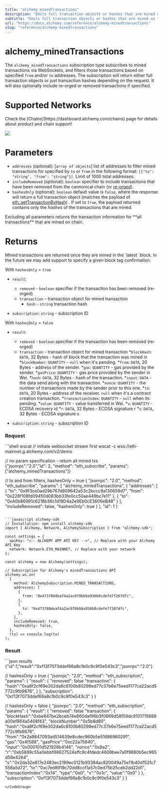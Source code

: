 ```yaml
---
title: "alchemy_minedTransactions"
description: "Emits full transaction objects or hashes that are mined on the network based on provided filters and block tags."
subtitle: "Emits full transaction objects or hashes that are mined on the network based on provided filters and block tags."
url: "https://docs.alchemy.com/reference/alchemy-minedtransactions"
slug: "reference/alchemy-minedtransactions"
---
```


# alchemy\_minedTransactions

The `alchemy_minedTransactions` subscription type subscribes to mined transactions via WebSockets, and filters those transactions based on specified `from` and/or `to` addresses. The subscription will return either full transaction objects or just transaction hashes depending on the request. It will also optionally include re-orged or removed transactions if specified.

# Supported Networks

<Info>
  Check the [Chains](https://dashboard.alchemy.com/chains) page for details about product and chain support!

  ![](523fb8a9a9d899921ee1046d0ff1b389967a9976d1c6112ebbbe071ddd1ef374-image.png)
</Info>

# Parameters

* `addresses` (optional): \[`array of objects`] list of addresses to filter mined transactions for specified by `to` or `from` in the following format: `[{"to": "string", "from": "string"}]`. Limit of 1000 total addresses.
* `includeRemoved` (optional): `boolean` specifier to include transactions that have been removed from the cannonical chain (or [re-orged](/reference/ethereum-developer-guide-to-the-merge#what-is-a-re-org-re-organization)).
* `hashesOnly` (optional): `boolean` default value is `false`, where the response will return a full transaction object (matches the payload of [eth\_getTransactionByHash](/reference/eth-gettransactionbyhash)) . If set to `true`, the payload returned contains only the *hashes* of the transactions that are mined.

<Info>
  Excluding all parameters returns the transaction information for **all transactions** that are mined on chain.
</Info>

# Returns

<Info>
  Mined transactions are returned once they are mined in the `latest` block. In the future we may add support to specify a given block tag confirmation.
</Info>

With `hashesOnly` = `true`

* `result`:

  * `removed` - `boolean` specifier if the transaction has been removed (re-orged)
  * `transaction` - transaction object for mined transaction
    * `hash` - `string` transaction hash

* `subscription`: `string` - subscription ID

With `hashesOnly` = `false`

* `result`:

  * `removed` - `boolean` specifier if the transaction has been removed (re-orged)
  * `transaction` - transaction object for mined transaction \*`blockHash`: `DATA`, 32 Bytes - hash of block that the transaction was mined in \*`blockNumber`: `QUANTITY` - `null` when it's pending. \*`from`: `DATA`, 20 Bytes - address of the sender. \*`gas`: `QUANTITY` - gas provided by the sender. \*`gasPrice`: `QUANTITY` - gas price provided by the sender in Wei. \*`hash`: `DATA`, 32 Bytes - hash of the transaction. \*`input`: `DATA` - the data send along with the transaction. \*`nonce`: `QUANTITY` - the number of transactions made by the sender prior to this one. \*`to`: `DATA`, 20 Bytes - address of the receiver. `null` when it's a contract creation transaction. \*`transactionIndex`: `QUANTITY` - `null` when its pending. \*`value`: `QUANTITY` - value transferred in Wei. \*`v`: `QUANTITY` - ECDSA recovery id \*`r`: `DATA`, 32 Bytes - ECDSA signature r \*`s`: `DATA`, 32 Bytes - ECDSA signature s

* `subscription`: `string` - subscription ID

### Request

<CodeGroup>
  ```shell wscat
  // initiate websocket stream first
  wscat -c wss://eth-mainnet.g.alchemy.com/v2/demo

  // no param specification - return all mined txs  
  {"jsonrpc":"2.0","id": 2, "method": "eth_subscribe", "params": ["alchemy_minedTransactions"]}

  // to and from filters, hashesOnly = true
  {
    "jsonrpc": "2.0",
    "method": "eth_subscribe",
    "params": [
      "alchemy_minedTransactions",
      {
        "addresses": [
          {
            "to": "0x9f3ce0ad29b767d809642a53c2bccc9a130659d7",
            "from": "0x228f108fd09450d083bb33fe0cc50ae449bc7e11"
          },
          {
            "to": "0xA0b86991c6218b36c1d19D4a2e9Eb0cE3606eB48"
          }
        ],
        "includeRemoved": false,
        "hashesOnly": true
      }
    ],
    "id": 1
  }
  ```

  ```javascript alchemy-sdk
  // Installation: npm install alchemy-sdk
  import { Alchemy, Network, AlchemySubscription } from "alchemy-sdk";

  const settings = {
    apiKey: "<-- ALCHEMY APP API KEY -->", // Replace with your Alchemy API Key
    network: Network.ETH_MAINNET, // Replace with your network
  };

  const alchemy = new Alchemy(settings);

  // Subscription for Alchemy's minedTransactions API
  alchemy.ws.on(
    {
      method: AlchemySubscription.MINED_TRANSACTIONS,
      addresses: [
        {
          from: "0x473780deaf4a2ac070bbba936b0cdefe7f267dfc",
        },
        {
          to: "0x473780deaf4a2ac070bbba936b0cdefe7f267dfc",
        },
      ],
      includeRemoved: true,
      hashesOnly: false,
    },
    (tx) => console.log(tx)
  );
  ```
</CodeGroup>

### Result

<CodeGroup>
  ```json results
  {"id":1,"result":"0xf13f7073ddef66a8c1b0c9c9f0e543c3","jsonrpc":"2.0"}

  // hashesOnly = true
  {
    "jsonrpc": "2.0",
    "method": "eth_subscription",
    "params": {
      "result": {
  			"removed": false
  			"transaction": {
  				"hash":"0xa8f2cf69e302da6c8100b80298ed77c37b6e75eed1177ca22acd5772c9fb9876",
  			}
      },
      "subscription": "0xf13f7073ddef66a8c1b0c9c9f0e543c3"
    }
  }

  // hashesOnly = false
  {
    "jsonrpc": "2.0",
    "method": "eth_subscription",
    "params": {
      "result": {
  			"removed": false
  			"transaction": {
  	      "blockHash":"0xbe847be2bceb74e660daf96b3f0669d58f59dc9101715689a00ef864a5408f43",
  				"blockNumber":"0x5b8d80",
  				"hash":"0xa8f2cf69e302da6c8100b80298ed77c37b6e75eed1177ca22acd5772c9fb9876",
  				"from":"0x2a9847093ad514639e8cdec960b5e51686960291",
  				"gas":"0x4f588",
  				"gasPrice":"0xc22a75840",
  				"input":"0x000101d521928b4146",
  				"nonce":"0x9a2",
  				"r":"0xb5889c55a0ebbf86627524affc9c4fdedc4608bee7a0f9880b5ec965d58e4264",
  				"s":"0x2da32e817e2483ec2199ec0121b93384ac820049a75e11b40d152fc7558a5d72",
  				"to":"0xc7ed8919c70dd8ccf1a57c0ed75b25ceb2dd22d1",
  				"transactionIndex":"0x14",
  				"type":"0x0",
  				"v":"0x1c",
  				"value":"0x0"
  			}
      },
      "subscription": "0xf13f7073ddef66a8c1b0c9c9f0e543c3"
    }
  }
  ```
</CodeGroup>
